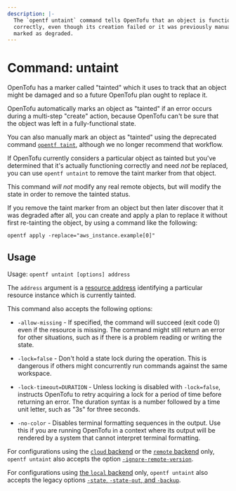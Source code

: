 ```yaml
---
description: |-
  The `opentf untaint` command tells OpenTofu that an object is functioning
  correctly, even though its creation failed or it was previously manually
  marked as degraded.
---
```


# Command: untaint

OpenTofu has a marker called "tainted" which it uses to track that an object
might be damaged and so a future OpenTofu plan ought to replace it.

OpenTofu automatically marks an object as "tainted" if an error occurs during
a multi-step "create" action, because OpenTofu can't be sure that the object
was left in a fully-functional state.

You can also manually mark an object as "tainted" using the deprecated command
[`opentf taint`](/docs/cli/commands/taint), although we no longer recommend that
workflow.

If OpenTofu currently considers a particular object as tainted but you've
determined that it's actually functioning correctly and need _not_ be replaced,
you can use `opentf untaint` to remove the taint marker from that object.

This command _will not_ modify any real remote objects, but will modify the
state in order to remove the tainted status.

If you remove the taint marker from an object but then later discover that it
was degraded after all, you can create and apply a plan to replace it without
first re-tainting the object, by using a command like the following:

```
opentf apply -replace="aws_instance.example[0]"
```

## Usage

Usage: `opentf untaint [options] address`

The `address` argument is a [resource address](/docs/cli/state/resource-addressing)
identifying a particular resource instance which is currently tainted.

This command also accepts the following options:

- `-allow-missing` - If specified, the command will succeed (exit code 0)
  even if the resource is missing. The command might still return an error
  for other situations, such as if there is a problem reading or writing
  the state.

- `-lock=false` - Don't hold a state lock during the operation. This is
  dangerous if others might concurrently run commands against the same
  workspace.

- `-lock-timeout=DURATION` - Unless locking is disabled with `-lock=false`,
  instructs OpenTofu to retry acquiring a lock for a period of time before
  returning an error. The duration syntax is a number followed by a time
  unit letter, such as "3s" for three seconds.

- `-no-color` - Disables terminal formatting sequences in the output. Use this
  if you are running OpenTofu in a context where its output will be
  rendered by a system that cannot interpret terminal formatting.

For configurations using the [`cloud` backend](/docs/cli/cloud) or the [`remote` backend](/docs/language/settings/backends/remote)
only, `opentf untaint`
also accepts the option
[`-ignore-remote-version`](/docs/cli/cloud/command-line-arguments#ignore-remote-version).

For configurations using
[the `local` backend](/docs/language/settings/backends/local) only,
`opentf untaint` also accepts the legacy options
[`-state`, `-state-out`, and `-backup`](/docs/language/settings/backends/local#command-line-arguments).
